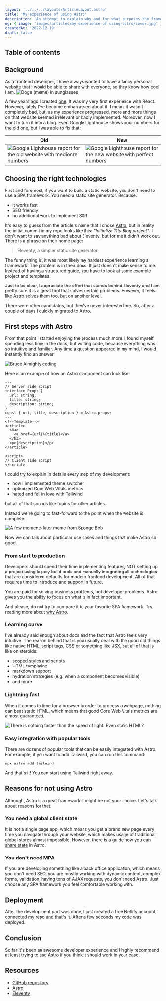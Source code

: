 ---
layout: '../../../layouts/ArticleLayout.astro'
title: 'My experience of using Astro'
description: 'An attempt to explain why and for what purposes the framework is so damn good'
og: { image: 'images/articles/my-experience-of-using-astro/cover.jpg' }
createdAt: '2022-12-19'
draft: false
---

## Table of contents

## Background

As a frontend developer, I have always wanted to have a fancy personal website that I would be able to share with
everyone, so they know how cool I am.
![Doge (meme) in sunglasses](/images/memes/doge.webp)

A few years ago I created [one](https://romazherdev.github.io/). It was my very first experience with React. However, lately I've become embarrassed about it. I mean, it wasn't completely bad, but, as my experience progressed, more and more things on that website seemed irrelevant or badly implemented. Moreover, now I want to turn it into a blog. Even Google Lighthouse shows poor numbers for the old one, but I was able to fix that:

|Old|New|
|-|-|
|![Google Lighthouse report for the old website with mediocre numbers](/images/articles/my-experience-of-using-astro/old-website-lighthouse.webp)|![Google Lighthouse report for the new website with perfect numbers](/images/articles/my-experience-of-using-astro/new-website-lighthouse.webp)|

## Choosing the right technologies

First and foremost, if you want to build a static website, you don't need to use a SPA framework. You need a static site generator. Because:

- it works fast
- SEO friendly
- no additional work to implement SSR

It's easy to guess from the article's name that I chose [Astro](https://astro.build/), but in reality the initial commit in my repo looks like this: _"Initialize 11ty Blog project"_. I don't want to say anything bad about [Eleventy](https://www.11ty.dev/), but for me it didn't work out. There is a phrase on their home page:

> Eleventy, a simpler static site generator.

The funny thing is, it was most likely my hardest experience learning a framework. The problem is in their docs. It just doesn't make sense to me. Instead of having a structured guide, you have to look at some example project and templates.

Just to be clear, I appreciate the effort that stands behind Eleventy and I am pretty sure it is a great tool that solves certain problems. However, it feels like Astro solves them too, but on another level.

There were other candidates, but they've never interested me. So, after a couple of days I quickly migrated to Astro.

## First steps with Astro

From that point I started enjoying the process much more. I found myself spending less time in the docs, but writing code, because everything was so intuitive and familiar. Any time a question appeared in my mind, I would instantly find an answer.

![Bruce Almighty coding](/images/memes/bruce-almighty-coding.webp)

Here is an example of how an Astro component can look like:

```astro
---
// Server side script
interface Props {
  url: string;
  title: string;
  description: string;
}
const { url, title, description } = Astro.props;
---
<!--Template-->
<article>
  <h3>
    <a href={url}>{title}</a>
  </h3>
  <p>{description}</p>
</article>

<script>
// Client side script
</script>
```

I could try to explain in details every step of my development:
- how I implemented theme switcher
- optimized Core Web Vitals metrics
- hated and fell in love with Tailwind

but all of that sounds like topics for other articles.

Instead we're going to fast-forward to the point when the website is complete.

![A few moments later meme from Sponge Bob](/images/memes/a-few-moments-later.webp)

Now we can talk about particular use cases and things that make Astro so good.

### From start to production

Developers should spend their time implementing features, NOT setting up a project using legacy build tools and manually integrating all technologies that are considered defaults for modern frontend development. All of that requires time to introduce and support in future.

You are paid for solving business problems, not developer problems. Astro gives you the ability to focus on what is in fact important.

And please, do not try to compare it to your favorite SPA framework. Try reading more about [why Astro](https://docs.astro.build/en/concepts/why-astro/).

### Learning curve

I've already said enough about docs and the fact that Astro feels very intuitive. The reason behind that is you usually deal with the good old things like native HTML, script tags, CSS or something like JSX, but all of that is like on steroids:

- scoped styles and scripts
- HTML templating
- markdown support
- hydration strategies (e.g. when a component becomes visible)
- and more

### Lightning fast

When it comes to time for a browser in order to process a webpage, nothing can beat static HTML, which means that good Core Web Vitals metrics are almost guaranteed.

![There is nothing faster than the speed of light. Even static HTML?](/images/memes/static-html-meme.webp)

### Easy integration with popular tools

There are dozens of popular tools that can be easily integrated with Astro. For example, if you want to add Tailwind, you can run this command:

```bash
npx astro add tailwind
```

And that's it! You can start using Tailwind right away.

## Reasons for not using Astro

Although, Astro is a great framework it might be not your choice. Let's talk about reasons for that.

### You need a global client state

It is not a single page app, which means you get a brand new page every time you navigate through your website, which makes usage of traditional global stores almost impossible. However, there is a guide how you can [share state](https://docs.astro.build/en/core-concepts/sharing-state/) in Astro.

### You don't need MPA

If you are developing something like a back office application, which means you don't need SEO, you are mostly working with dynamic content, complex forms, validation, having tons of AJAX requests, you don't need Astro. Just choose any SPA framework you feel comfortable working with.

## Deployment

After the development part was done, I just created a free Netlify account, connected my repo and that's it. After a few seconds my code was deployed.

## Conclusion

So far it's been an awesome developer experience and I highly recommend at least trying to use Astro if you think it should work in your case.

## Resources

- [GitHub repository](https://github.com/romazherdev/romazher.dev)
- [Astro](https://astro.build/)
- [Eleventy](https://www.11ty.dev/)